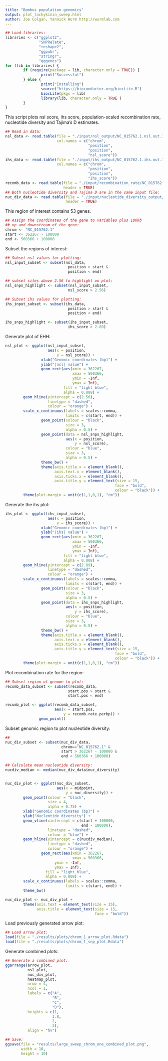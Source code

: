```yaml
---
title: "Bombus population genomics"
output: plot_tackykinin_sweep.html
author: Joe Colgan, Yannick Wurm http://wurmlab.com
---
```



```r
## Load libraries:
libraries <- c("ggplot2",
               "SNPRelate", 
               "reshape2",
               "ggpubr",
               "stringr",
               "gggenes")
for (lib in libraries) {
        if (require(package = lib, character.only = TRUE)) {
                print("Successful")
        } else {
                print("Installing")
                source("https://bioconductor.org/biocLite.R")
                biocLite(pkgs = lib)
                library(lib, character.only = TRUE )
        }
}
```

This script plots nsl score, ihs score, population-scaled recombination rate, nucleotide diversity and Tajima's D estimates.

```r
## Read in data:
nsl_data <- read.table(file = "./input/nsl_output/NC_015762.1.nsl.out.100bins.norm.abs.bed.tmp",
                       col.names = c("chrom",
                                     "position",
                                     "position",
                                     "nsl_score"))
ihs_data <- read.table(file = "./input/ihs_output/NC_015762.1.ihs.out.100bins.norm.abs.bed.tmp",
                       col.names = c("chrom",
                                     "position",
                                     "position",
                                     "ihs_score"))
recomb_data <- read.table(file = "./input/recombination_rate/NC_015762.1.recode.vcf.ldhelmet.ldhelmet.post.txt.tmp.genetic_map.txt.recomb.txt",
                          header = TRUE)
## Both nucleotide diversity and Tajima D are in the same input file:
nuc_div_data <- read.table(file = "./input/nucleotide_diversity_output/bter_all_chrom_10kb.txt",
                           header = TRUE)
```

This region of interest contains 53 genes.

```r
## Assign the coordinates of the gene to variables plus 100kb 
## up and downstream of the gene:
chrom <- "NC_015762.1"
start <- 362267 - 100000
end <- 560366 + 100000
```

Subset the regions of interest:

```r
## Subset nsl values for plotting:
nsl_input_subset <- subset(nsl_data,
                            position > start &
                            position < end)

## subset sites above 2.56 to highlight on plot:
nsl_snps_highlight <- subset(nsl_input_subset, 
                            nsl_score > 2.56)

## Subset ihs values for plotting:
ihs_input_subset <- subset(ihs_data,
                            position > start &
                            position < end)

ihs_snps_highlight <- subset(ihs_input_subset, 
                            ihs_score > 2.89)
```

Generate plot of EHH:

```r
nsl_plot <- ggplot(nsl_input_subset,
                   aes(x = position,
                       y = nsl_score)) +
                xlab("Genomic coordinates (bp)") +
                ylab("|nsl| value") +
                geom_rect(aes(xmin = 362267,
                              xmax = 560366,
                              ymin = -Inf,
                              ymax = Inf),
                          fill = "light blue",
                          alpha = 0.008) +
        geom_hline(yintercept = c(2.56),
                   linetype = "dashed",
                   colour = "orange") +
        scale_x_continuous(labels = scales::comma,
                           limits = c(start, end)) +
                geom_point(colour = "black",
                           size = 3,
                           alpha = 0.5) +
                geom_point(data = nsl_snps_highlight, 
                           aes(x = position,
                               y = nsl_score),
                           colour = "blue",
                           size = 3,
                           alpha = 0.5) +
                theme_bw() +
                theme(axis.title.x = element_blank(),
                      axis.text.x = element_blank(),
                      axis.ticks.x = element_blank(),
                      axis.title.y = element_text(size = 15,
                                                 face = "bold",
                                                 colour = "black")) +
        theme(plot.margin = unit(c(1,1,0,1), "cm"))
```

Generate the ihs plot:

```r
ihs_plot <- ggplot(ihs_input_subset,
                   aes(x = position,
                       y = ihs_score)) +
                xlab("Genomic coordinates (bp)") +
                ylab("|ihs| value") +
                geom_rect(aes(xmin = 362267,
                              xmax = 560366,
                              ymin = -Inf,
                              ymax = Inf),
                          fill = "light blue",
                          alpha = 0.008) +
        geom_hline(yintercept = c(2.89),
                   linetype = "dashed",
                   colour = "orange") +
        scale_x_continuous(labels = scales::comma,
                           limits = c(start, end)) +
                geom_point(colour = "black",
                           size = 3,
                           alpha = 0.5) +
                geom_point(data = ihs_snps_highlight, 
                           aes(x = position,
                               y = ihs_score),
                           colour = "blue",
                           size = 3,
                           alpha = 0.5) +
                theme_bw() +
                theme(axis.title.x = element_blank(),
                      axis.text.x = element_blank(),
                      axis.ticks.x = element_blank(),
                      axis.title.y = element_text(size = 15,
                                                 face = "bold",
                                                 colour = "black")) +
        theme(plot.margin = unit(c(1,1,0,1), "cm"))
```

Plot recombination rate for the region:

```r
## Subset region of genome to plot:
recomb_data_subset <- subset(recomb_data,
                            start.pos > start &
                            start.pos < end)

recomb_plot <- ggplot(recomb_data_subset,
                      aes(x = start.pos,
                          y = recomb.rate.perbp)) +
               geom_point()
```

Subset genomic region to plot nucleotide diversity:

```r
## 
nuc_div_subset <- subset(nuc_div_data,
                         chrom=="NC_015762.1" &
                         start > 362267 - 100000 &
                         end < 560366 + 100000)

## Calculate mean nucleotide diversity:
nucdiv_median <- median(nuc_div_data$nuc_diversity)


nuc_div_plot <- ggplot(nuc_div_subset,
                       aes(x = midpoint,
                           y = nuc_diversity)) +
        geom_point(colour = "black",
                   size = 4,
                   alpha = 0.75) +
        xlab("Genomic coordinates (bp)") +
        ylab("Nucleotide diversity") +
        geom_vline(xintercept = c(start + 100000,
                                  end - 100000),
                   linetype = "dashed",
                   colour = "blue") +
        geom_hline(yintercept = c(nucdiv_median),
                   linetype = "dashed",
                   colour = "orange") +
                geom_rect(aes(xmin = 362267,
                              xmax = 560366,
                      ymin = -Inf,
                      ymax = Inf),
                  fill = "light blue",
                  alpha = 0.008) +
        scale_x_continuous(labels = scales::comma,
                           limits = c(start, end)) +
        theme_bw() 

nuc_div_plot <- nuc_div_plot +
        theme(axis.text = element_text(size = 15),
              axis.title = element_text(size = 15,
                                        face = "bold"))
```

Load previously generated arrow plot:

```r
## Load arrow plot:
load(file = "./results/plots/chrom_1_arrow_plot.Rdata")
load(file = "./results/plots/chrom_1_snp_plot.Rdata")
```

Generate combined plots:

```r
## Generate a combined plot:
ggarrange(arrow_plot,
          nsl_plot,
          nuc_div_plot,
          heatmap_plot,
          nrow = 4,
          ncol = 1,
          labels = c("A",
                     "B",
                     "C",
                     "D"),
          heights = c(1,
                     1.8,
                     2,
                     3),
          align = "hv")

## Save:
ggsave(file = "results/large_sweep_chrom_one_combined_plot.png",
       width = 10,
       height = 10)

```